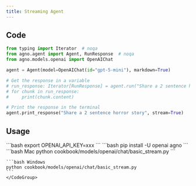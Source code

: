 ```yaml
---
title: Streaming Agent
---
```


## Code

```python cookbook/models/openai/chat/basic_stream.py
from typing import Iterator  # noqa
from agno.agent import Agent, RunResponse  # noqa
from agno.models.openai import OpenAIChat

agent = Agent(model=OpenAIChat(id="gpt-5-mini"), markdown=True)

# Get the response in a variable
# run_response: Iterator[RunResponse] = agent.run("Share a 2 sentence horror story", stream=True)
# for chunk in run_response:
#     print(chunk.content)

# Print the response in the terminal
agent.print_response("Share a 2 sentence horror story", stream=True)
```

## Usage

<Steps>
  <Snippet file="create-venv-step.mdx" />

  <Step title="Set your API key">
    ```bash
    export OPENAI_API_KEY=xxx
    ```
  </Step>

  <Step title="Install libraries">
    ```bash
    pip install -U openai agno
    ```
  </Step>

  <Step title="Run Agent">
    <CodeGroup>
    ```bash Mac
    python cookbook/models/openai/chat/basic_stream.py
    ```

    ```bash Windows
    python cookbook/models/openai/chat/basic_stream.py
    ```
    </CodeGroup>
  </Step>
</Steps>